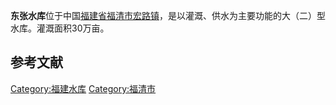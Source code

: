 {{Infobox Reservoir | 
|name                     = 东张水库
|nickname                 = 
|image                    = 
|image_caption            = 
|map                      = 
|map_caption              =
|pushpin_map              = China Fujian
|pushpin_map_caption      = 东张水库在福建省的位置 
|code                     = BGD46000622
|class                    = 大（二）型水库
|location_of_reservoir    = [[福建省|福建省]][[福清市|福清市]][[宏路镇|宏路镇]]
|location_of_dam          = 
|inflow                   = 
|outflow                  = [[龙江_(福建)|龙江]]
|catchment_area           = 
|reservoir_area           = 
|mean_depth               = 
|maximum_depth            = 
|flood_level              = 
|normal_water_level       = 
|dead_water_level         = 
|water_quality            = 
|island                   = 
|maximum_storage_capacity = 1.99亿
|normal_storage_capacity  = 
|dead_storage_capacity    = 
|type_of_dam              = 宽缝重力坝
|elevation_of_dam         = 
|height_of_dam            = 38
|length_of_dam            = 210
|width_of_dam             = 
|installed_capacity       = 0.96MW
|irrigated_area           = 30万亩
|start                    = 
|complete                 = 
|cost                     = 
|emigrate                 = 
|latd = 25
|latm = 42
|lats = 12
|latNS = N
|longd = 119
|longm = 17
|longs = 08
|longEW = E
|website = http://www.dzsk.cn/
|footnotes = <ref>[http://www.tsdh.net/水利文献汇编/PDF文档/中国水库名称代码.pdf 中国水库名称代码]{{dead link|date=2018年2月 |bot=InternetArchiveBot |fix-attempted=yes }}</ref><ref>[http://www.dzsk.cn/show.asp?id=314 东张水库工程简介] {{webarchive|url=https://archive.is/20120801143205/http://www.dzsk.cn/show.asp?id=314 |date=2012-08-01 }}</ref>
}}
'''东张水库'''位于中国[[福建省|福建省]][[福清市|福清市]][[宏路镇|宏路镇]]，是以灌溉、供水为主要功能的大（二）型水库。灌溉面积30万亩。

==参考文献==
{{reflist}}

{{福建省大型水库}}

{{DEFAULTSORT:D东}}
[[Category:福建水库|Category:福建水库]]
[[Category:福清市|Category:福清市]]